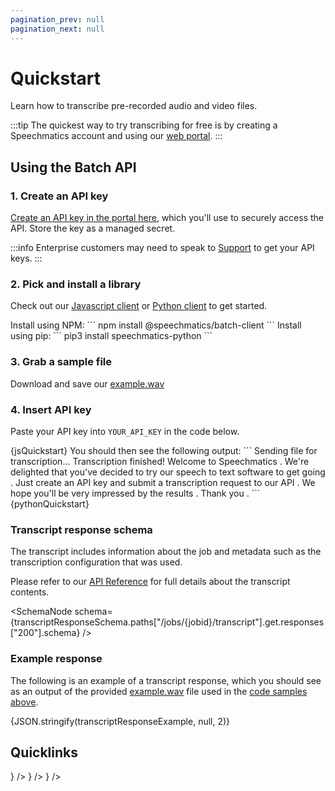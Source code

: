 ```yaml
---
pagination_prev: null
pagination_next: null
---
```




# Quickstart

Learn how to transcribe pre-recorded audio and video files.

:::tip
The quickest way to try transcribing for free is by creating a Speechmatics account and using our [web portal](https://portal.speechmatics.com/jobs/create/batch).
:::

## Using the Batch API

### 1. Create an API key

[Create an API key in the portal here](https://portal.speechmatics.com/settings/api-keys), which you'll use to securely access the API.
Store the key as a managed secret.

:::info
Enterprise customers may need to speak to [Support](https://support.speechmatics.com) to get your API keys.
:::

### 2. Pick and install a library

Check out our [Javascript client](https://www.npmjs.com/package/@speechmatics/batch-client) or [Python client](https://pypi.org/project/speechmatics-python/) to get started.

<Tabs>
  <TabItem value="javascript" label="Javascript">
  Install using NPM:
  ```
  npm install @speechmatics/batch-client
  ```
  </TabItem>
  <TabItem value="python" label="Python">
  Install using pip:
  ```
  pip3 install speechmatics-python
  ```
  </TabItem>
</Tabs>

### 3. Grab a sample file

Download and save our [example.wav](https://github.com/speechmatics/speechmatics-js-sdk/raw/7d219bfee9166736e6aa21598535a194387b84be/examples/nodejs/example.wav)

### 4. Insert API key

Paste your API key into `YOUR_API_KEY` in the code below.

<Tabs>
  <TabItem value="javascript" label="Javascript">
  <CodeBlock language="javascript">
    {jsQuickstart}
  </CodeBlock>
  You should then see the following output:
  ```
  Sending file for transcription...
  Transcription finished!
  Welcome to Speechmatics . We're delighted that you've decided to try our speech to text software to get going . Just create an API key and submit a transcription request to our API . We hope you'll be very impressed by the results . Thank you .
  ```
  </TabItem>
  <TabItem value="python" label="Python">
  <CodeBlock language="python">
    {pythonQuickstart}
  </CodeBlock>
  </TabItem>
</Tabs>


### Transcript response schema

The transcript includes information about the job and metadata such as the transcription configuration that was used.

Please refer to our [API Reference](/api-ref/batch/get-the-transcript-for-a-transcription-job#responses) for full details about the transcript contents.

<SchemaNode schema={transcriptResponseSchema.paths["/jobs/{jobid}/transcript"].get.responses["200"].schema} />


### Example response

The following is an example of a transcript response, which you should see as an output of the provided [example.wav](https://github.com/speechmatics/speechmatics-js-sdk/raw/7d219bfee9166736e6aa21598535a194387b84be/examples/nodejs/example.wav) file used in the [code samples above](#4-insert-api-key).

<CodeBlock language="json">
  {JSON.stringify(transcriptResponseExample, null, 2)}
</CodeBlock>

## Quicklinks

<Grid columns="2" gap="3">
  <LinkCard
    title="Troubleshooting"
    description="Resolve common issues with the Batch API"
    href="/speech-to-text/batch/troubleshooting"
    icon={<HelpCircle/>}
  />
  <LinkCard
    title="API Reference"
    description="Full details about the Batch API"
    href="/api-ref/batch/create-a-new-job"
    icon={<BookOpen/>}
  />
  <LinkCard
    title="Supported files types"
    description="See which file types are supported"
    href="/speech-to-text/batch/supported-files-and-limits"
    icon={<FileAudio/>}
  />
</Grid>